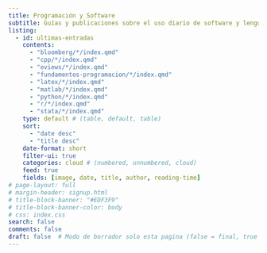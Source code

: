 ```yaml
---
title: Programación y Software
subtitle: Guías y publicaciones sobre el uso diario de software y lenguajes de programación, además del uso de Linux y técnicas de hacking.
listing:
  - id: ultimas-entradas
    contents: 
      - "bloomberg/*/index.qmd"
      - "cpp/*/index.qmd"
      - "eviews/*/index.qmd"
      - "fundamentos-programacion/*/index.qmd"
      - "latex/*/index.qmd"
      - "matlab/*/index.qmd"
      - "python/*/index.qmd"
      - "r/*/index.qmd"
      - "stata/*/index.qmd"
    type: default # (table, default, table)
    sort: 
      - "date desc"
      - "title desc"
    date-format: short
    filter-ui: true
    categories: cloud # (numbered, unnumbered, cloud)
    feed: true
    fields: [image, date, title, author, reading-time]
# page-layout: full
# margin-header: signup.html
# title-block-banner: "#EDF3F9"
# title-block-banner-color: body
# css: index.css
search: false
comments: false
draft: false  # Modo de borrador solo esta pagina (false = final, true = borrador)
---
```


